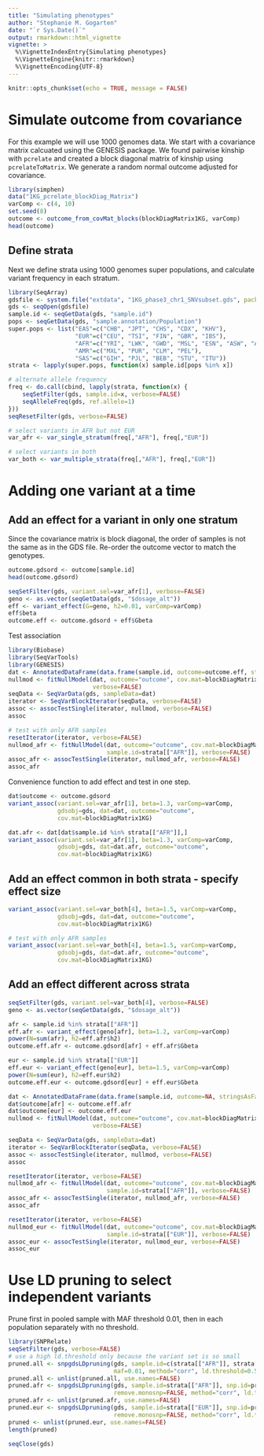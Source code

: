 ```yaml
---
title: "Simulating phenotypes"
author: "Stephanie M. Gogarten"
date: "`r Sys.Date()`"
output: rmarkdown::html_vignette
vignette: >
  %\VignetteIndexEntry{Simulating phenotypes}
  %\VignetteEngine{knitr::rmarkdown}
  %\VignetteEncoding{UTF-8}
---
```


```r
knitr::opts_chunk$set(echo = TRUE, message = FALSE)
```

# Simulate outcome from covariance

For this example we will use 1000 genomes data. We start with a covariance matrix calcuated using the GENESIS package. We found pairwise kinship with `pcrelate` and created a block diagonal matrix of kinship using `pcrelateToMatrix`. We generate a random normal outcome adjusted for covariance.

```r
library(simphen)
data("1KG_pcrelate_blockDiag_Matrix")
varComp <- c(4, 10)
set.seed(8)
outcome <- outcome_from_covMat_blocks(blockDiagMatrix1KG, varComp)
head(outcome)
```

## Define strata

Next we define strata using 1000 genomes super populations, and calculate variant frequency in each stratum.

```r
library(SeqArray)
gdsfile <- system.file("extdata", "1KG_phase3_chr1_SNVsubset.gds", package="simphen")
gds <- seqOpen(gdsfile)
sample.id <- seqGetData(gds, "sample.id")
pops <- seqGetData(gds, "sample.annotation/Population")
super.pops <- list("EAS"=c("CHB", "JPT", "CHS", "CDX", "KHV"),
                   "EUR"=c("CEU", "TSI", "FIN", "GBR", "IBS"),
                   "AFR"=c("YRI", "LWK", "GWD", "MSL", "ESN", "ASW", "ACB"),
                   "AMR"=c("MXL", "PUR", "CLM", "PEL"),
                   "SAS"=c("GIH", "PJL", "BEB", "STU", "ITU"))
strata <- lapply(super.pops, function(x) sample.id[pops %in% x])

# alternate allele frequency
freq <- do.call(cbind, lapply(strata, function(x) {
    seqSetFilter(gds, sample.id=x, verbose=FALSE)
    seqAlleleFreq(gds, ref.allele=1)
}))
seqResetFilter(gds, verbose=FALSE)
```


```r
# select variants in AFR but not EUR
var_afr <- var_single_stratum(freq[,"AFR"], freq[,"EUR"])

# select variants in both
var_both <- var_multiple_strata(freq[,"AFR"], freq[,"EUR"])
```


# Adding one variant at a time

## Add an effect for a variant in only one stratum

Since the covariance matrix is block diagonal, the order of samples is
not the same as in the GDS file. Re-order the outcome vector to match
the genotypes.

```r
outcome.gdsord <- outcome[sample.id]
head(outcome.gdsord)
```



```r
seqSetFilter(gds, variant.sel=var_afr[1], verbose=FALSE)
geno <- as.vector(seqGetData(gds, "$dosage_alt"))
eff <- variant_effect(G=geno, h2=0.01, varComp=varComp)
eff$beta
outcome.eff <- outcome.gdsord + eff$Gbeta
```

Test association

```r
library(Biobase)
library(SeqVarTools)
library(GENESIS)
dat <- AnnotatedDataFrame(data.frame(sample.id, outcome=outcome.eff, stringsAsFactors=FALSE))
nullmod <- fitNullModel(dat, outcome="outcome", cov.mat=blockDiagMatrix1KG, 
                        verbose=FALSE)
seqData <- SeqVarData(gds, sampleData=dat)
iterator <- SeqVarBlockIterator(seqData, verbose=FALSE)
assoc <- assocTestSingle(iterator, nullmod, verbose=FALSE)
assoc
```

```r
# test with only AFR samples
resetIterator(iterator, verbose=FALSE)
nullmod_afr <- fitNullModel(dat, outcome="outcome", cov.mat=blockDiagMatrix1KG,
                            sample.id=strata[["AFR"]], verbose=FALSE)
assoc_afr <- assocTestSingle(iterator, nullmod_afr, verbose=FALSE)
assoc_afr
```

Convenience function to add effect and test in one step.

```r
dat$outcome <- outcome.gdsord
variant_assoc(variant.sel=var_afr[1], beta=1.3, varComp=varComp, 
              gdsobj=gds, dat=dat, outcome="outcome", 
              cov.mat=blockDiagMatrix1KG)
```

```r
dat.afr <- dat[dat$sample.id %in% strata[["AFR"]],]
variant_assoc(variant.sel=var_afr[1], beta=1.3, varComp=varComp, 
              gdsobj=gds, dat=dat.afr, outcome="outcome", 
              cov.mat=blockDiagMatrix1KG)
```

## Add an effect common in both strata - specify effect size

```r
variant_assoc(variant.sel=var_both[4], beta=1.5, varComp=varComp, 
              gdsobj=gds, dat=dat, outcome="outcome", 
              cov.mat=blockDiagMatrix1KG)
```


```r
# test with only AFR samples
variant_assoc(variant.sel=var_both[4], beta=1.5, varComp=varComp, 
              gdsobj=gds, dat=dat.afr, outcome="outcome", 
              cov.mat=blockDiagMatrix1KG)
```

## Add an effect different across strata

```r
seqSetFilter(gds, variant.sel=var_both[4], verbose=FALSE)
geno <- as.vector(seqGetData(gds, "$dosage_alt"))

afr <- sample.id %in% strata[["AFR"]]
eff.afr <- variant_effect(geno[afr], beta=1.2, varComp=varComp)
power(N=sum(afr), h2=eff.afr$h2) 
outcome.eff.afr <- outcome.gdsord[afr] + eff.afr$Gbeta

eur <- sample.id %in% strata[["EUR"]]
eff.eur <- variant_effect(geno[eur], beta=1.5, varComp=varComp)
power(N=sum(eur), h2=eff.eur$h2) 
outcome.eff.eur <- outcome.gdsord[eur] + eff.eur$Gbeta
```

```r
dat <- AnnotatedDataFrame(data.frame(sample.id, outcome=NA, stringsAsFactors=FALSE))
dat$outcome[afr] <- outcome.eff.afr
dat$outcome[eur] <- outcome.eff.eur
nullmod <- fitNullModel(dat, outcome="outcome", cov.mat=blockDiagMatrix1KG, 
                        verbose=FALSE)

seqData <- SeqVarData(gds, sampleData=dat)
iterator <- SeqVarBlockIterator(seqData, verbose=FALSE)
assoc <- assocTestSingle(iterator, nullmod, verbose=FALSE)
assoc
```

```r
resetIterator(iterator, verbose=FALSE)
nullmod_afr <- fitNullModel(dat, outcome="outcome", cov.mat=blockDiagMatrix1KG,
                            sample.id=strata[["AFR"]], verbose=FALSE)
assoc_afr <- assocTestSingle(iterator, nullmod_afr, verbose=FALSE)
assoc_afr
```

```r
resetIterator(iterator, verbose=FALSE)
nullmod_eur <- fitNullModel(dat, outcome="outcome", cov.mat=blockDiagMatrix1KG,
                            sample.id=strata[["EUR"]], verbose=FALSE)
assoc_eur <- assocTestSingle(iterator, nullmod_eur, verbose=FALSE)
assoc_eur
```


# Use LD pruning to select independent variants

Prune first in pooled sample with MAF threshold 0.01, then in each population separately with no threshold.

```r
library(SNPRelate)
seqSetFilter(gds, verbose=FALSE)
# use a high ld.threshold only because the variant set is so small
pruned.all <- snpgdsLDpruning(gds, sample.id=c(strata[["AFR"]], strata[["EUR"]]),
                              maf=0.01, method="corr", ld.threshold=0.5)
pruned.all <- unlist(pruned.all, use.names=FALSE)
pruned.afr <- snpgdsLDpruning(gds, sample.id=strata[["AFR"]], snp.id=pruned.all,
                              remove.monosnp=FALSE, method="corr", ld.threshold=0.5)
pruned.afr <- unlist(pruned.afr, use.names=FALSE)
pruned.eur <- snpgdsLDpruning(gds, sample.id=strata[["EUR"]], snp.id=pruned.afr,
                              remove.monosnp=FALSE, method="corr", ld.threshold=0.5)
pruned <- unlist(pruned.eur, use.names=FALSE)
length(pruned)
```



```r
seqClose(gds)
```
